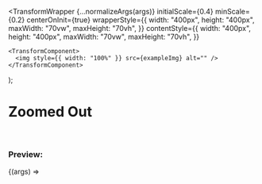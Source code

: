 


  <TransformWrapper
    {...normalizeArgs(args)}
    initialScale={0.4}
    minScale={0.2}
    centerOnInit={true}
    wrapperStyle={{
      width: "400px",
      height: "400px",
      maxWidth: "70vw",
      maxHeight: "70vh",
    }}
    contentStyle={{
      width: "400px",
      height: "400px",
      maxWidth: "70vw",
      maxHeight: "70vh",
    }}
  >
    <TransformComponent>
      <img style={{ width: "100%" }} src={exampleImg} alt="" />
    </TransformComponent>
  </TransformWrapper>
);

<Meta
  title="Examples/Zoomed Out"
  component={TransformWrapper}
  argTypes={argsTypes}
/>

# Zoomed Out

<br />

### Preview:

<Canvas>
  <Story name="Zoomed Out">{(args) => <Template {...args} />}</Story>
</Canvas>

## Component API

<ArgsTable story="Zoomed Out" />
